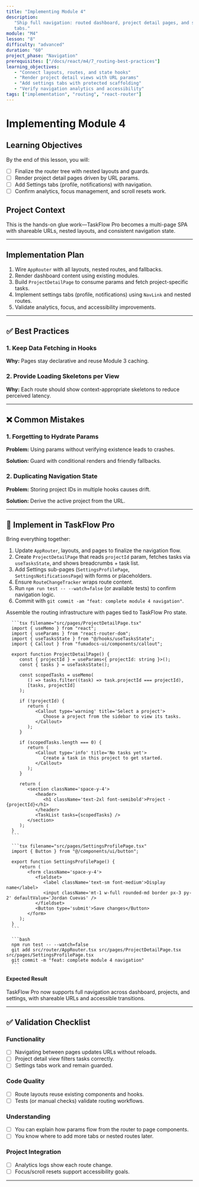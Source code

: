 ```yaml
---
title: "Implementing Module 4"
description:
   "Ship full navigation: routed dashboard, project detail pages, and settings
   tabs."
module: "M4"
lesson: "8"
difficulty: "advanced"
duration: "60"
project_phase: "Navigation"
prerequisites: ["/docs/react/m4/7_routing-best-practices"]
learning_objectives:
   - "Connect layouts, routes, and state hooks"
   - "Render project detail views with URL params"
   - "Add settings tabs with protected scaffolding"
   - "Verify navigation analytics and accessibility"
tags: ["implementation", "routing", "react-router"]
---
```



# Implementing Module 4

## Learning Objectives

By the end of this lesson, you will:

-  [ ] Finalize the router tree with nested layouts and guards.
-  [ ] Render project detail pages driven by URL params.
-  [ ] Add Settings tabs (profile, notifications) with navigation.
-  [ ] Confirm analytics, focus management, and scroll resets work.

## Project Context

This is the hands-on glue work—TaskFlow Pro becomes a multi-page SPA with
shareable URLs, nested layouts, and consistent navigation state.

---

## Implementation Plan

1. Wire `AppRouter` with all layouts, nested routes, and fallbacks.
2. Render dashboard content using existing modules.
3. Build `ProjectDetailPage` to consume params and fetch project-specific tasks.
4. Implement settings tabs (profile, notifications) using `NavLink` and nested
   routes.
5. Validate analytics, focus, and accessibility improvements.

---

## ✅ Best Practices

### 1. Keep Data Fetching in Hooks

**Why:** Pages stay declarative and reuse Module 3 caching.

### 2. Provide Loading Skeletons per View

**Why:** Each route should show context-appropriate skeletons to reduce
perceived latency.

---

## ❌ Common Mistakes

### 1. Forgetting to Hydrate Params

**Problem:** Using params without verifying existence leads to crashes.

**Solution:** Guard with conditional renders and friendly fallbacks.

### 2. Duplicating Navigation State

**Problem:** Storing project IDs in multiple hooks causes drift.

**Solution:** Derive the active project from the URL.

---

## 🔨 Implement in TaskFlow Pro

Bring everything together:

1. Update `AppRouter`, layouts, and pages to finalize the navigation flow.
2. Create `ProjectDetailPage` that reads `projectId` param, fetches tasks via
   `useTasksState`, and shows breadcrumbs + task list.
3. Add Settings sub-pages (`SettingsProfilePage`, `SettingsNotificationsPage`)
   with forms or placeholders.
4. Ensure `RouteChangeTracker` wraps route content.
5. Run `npm run test -- --watch=false` (or available tests) to confirm
   navigation logic.
6. Commit with `git commit -am "feat: complete module 4 navigation"`.

<Accordions type='single' className='mt-4'>
   <Accordion title='Solution Walkthrough'>
      <p>Assemble the routing infrastructure with pages tied to TaskFlow Pro state.</p>

      ```tsx filename="src/pages/ProjectDetailPage.tsx"
      import { useMemo } from "react";
      import { useParams } from "react-router-dom";
      import { useTasksState } from "@/hooks/useTasksState";
      import { Callout } from "fumadocs-ui/components/callout";

      export function ProjectDetailPage() {
         const { projectId } = useParams<{ projectId: string }>();
         const { tasks } = useTasksState();

         const scopedTasks = useMemo(
            () => tasks.filter((task) => task.projectId === projectId),
            [tasks, projectId]
         );

         if (!projectId) {
            return (
               <Callout type='warning' title='Select a project'>
                  Choose a project from the sidebar to view its tasks.
               </Callout>
            );
         }

         if (scopedTasks.length === 0) {
            return (
               <Callout type='info' title='No tasks yet'>
                  Create a task in this project to get started.
               </Callout>
            );
         }

         return (
            <section className='space-y-4'>
               <header>
                  <h1 className='text-2xl font-semibold'>Project · {projectId}</h1>
               </header>
               <TaskList tasks={scopedTasks} />
            </section>
         );
      }
      ```

      ```tsx filename="src/pages/SettingsProfilePage.tsx"
      import { Button } from "@/components/ui/button";

      export function SettingsProfilePage() {
         return (
            <form className='space-y-4'>
               <fieldset>
                  <label className='text-sm font-medium'>Display name</label>
                  <input className='mt-1 w-full rounded-md border px-3 py-2' defaultValue='Jordan Cuevas' />
               </fieldset>
               <Button type='submit'>Save changes</Button>
            </form>
         );
      }
      ```

      ```bash
      npm run test -- --watch=false
      git add src/router/AppRouter.tsx src/pages/ProjectDetailPage.tsx src/pages/SettingsProfilePage.tsx
      git commit -m "feat: complete module 4 navigation"
      ```

   </Accordion>
</Accordions>

#### Expected Result

TaskFlow Pro now supports full navigation across dashboard, projects, and
settings, with shareable URLs and accessible transitions.

---

## ✅ Validation Checklist

### Functionality

-  [ ] Navigating between pages updates URLs without reloads.
-  [ ] Project detail view filters tasks correctly.
-  [ ] Settings tabs work and remain guarded.

### Code Quality

-  [ ] Route layouts reuse existing components and hooks.
-  [ ] Tests (or manual checks) validate routing workflows.

### Understanding

-  [ ] You can explain how params flow from the router to page components.
-  [ ] You know where to add more tabs or nested routes later.

### Project Integration

-  [ ] Analytics logs show each route change.
-  [ ] Focus/scroll resets support accessibility goals.

---

